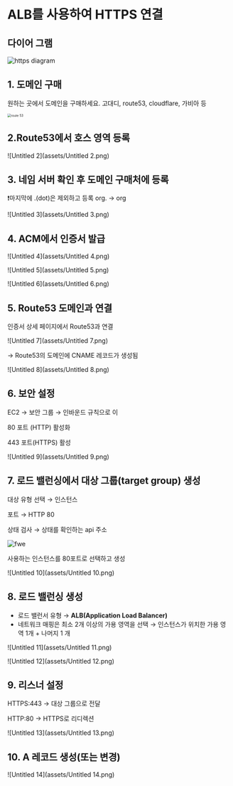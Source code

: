 # ALB를 사용하여 HTTPS 연결


## 다이어 그램

![https diagram](assets/Untitled.png)


## 1. 도메인 구매

원하는 곳에서 도메인을 구매하세요. 고대디, route53, cloudflare, 가비아 등

<img src="assets/Untitled 1.png" alt="route 53" style="zoom:50%;" />


## 2.Route53에서 호스 영역 등록

![Untitled 2](assets/Untitled 2.png)


## 3. 네임 서버 확인 후 도메인 구매처에 등록

❗마지막에 .(dot)은 제외하고 등록 org. -> org

![Untitled 3](assets/Untitled 3.png)


## 4. ACM에서 인증서 발급

![Untitled 4](assets/Untitled 4.png)

![Untitled 5](assets/Untitled 5.png)

![Untitled 6](assets/Untitled 6.png)


## 5. Route53 도메인과 연결

인증서 상세 페이지에서 Route53과 연결

![Untitled 7](assets/Untitled 7.png)

→ Route53의 도메인에 CNAME 레코드가 생성됨

![Untitled 8](assets/Untitled 8.png)


## 6. 보안 설정

EC2 → 보안 그룹 → 인바운드 규칙으로 이

80 포트 (HTTP) 활성화

443 포트(HTTPS) 활성

![Untitled 9](assets/Untitled 9.png)


## 7. 로드 밸런싱에서 대상 그룹(target group) 생성

대상 유형 선택 → 인스턴스

포트 → HTTP 80

상태 검사 → 상태를 확인하는 api 주소

![fwe](assets/fwe.jpg)


사용하는 인스턴스를 80포트로 선택하고 생성

![Untitled 10](assets/Untitled 10.png)


## 8. 로드 밸런싱 생성

- 로드 밸런서 유형 → **ALB(Application Load Balancer)**
- 네트워크 매핑은 최소 2개 이상의 가용 영역을 선택 → 인스턴스가 위치한 가용 영역 1개 + 나머지 1 개

![Untitled 11](assets/Untitled 11.png)

![Untitled 12](assets/Untitled 12.png)


## 9. 리스너 설정

HTTPS:443 → 대상 그룹으로 전달

HTTP:80 → HTTPS로 리디렉션

![Untitled 13](assets/Untitled 13.png)


## 10. A 레코드 생성(또는 변경)

![Untitled 14](assets/Untitled 14.png)
